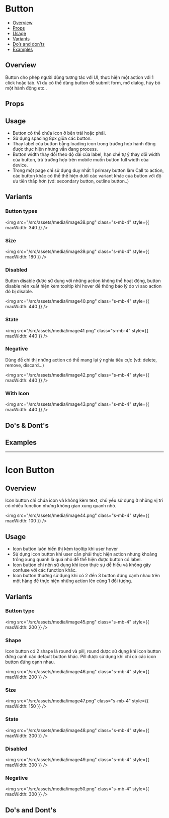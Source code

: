 
<Meta of={ButtonStories} />

# Button

- [Overview](#overview)
- [Props](#props)
- [Usage](#usage)
- [Variants](#variants)
- [Do’s and don’ts](#dos--donts)
- [Examples](#examples)

## Overview

Button cho phép người dùng tương tác với UI, thực hiện một action với 1 click hoặc tab. Ví dụ có thể dùng button để submit form, mở dialog, hủy bỏ một hành động etc..

<Canvas of={ButtonStories.Default} />

## Props

<Controls of={ButtonStories.Default} />

## Usage

- Button có thể chứa icon ở bên trái hoặc phải.
- Sử dụng spacing 8px giữa các button.
- Thay label của button bằng loading icon trong trường hợp hành động được thực hiện nhưng vẫn đang process.
- Button width thay đổi theo độ dài của label, hạn chế tự ý thay đổi width của button, trừ trường hợp trên mobile muốn button full width của device.
- Trong một page chỉ sử dụng duy nhất 1 primary button làm Call to action, các button khác có thể thể hiện dưới các variant khác của button với độ ưu tiên thấp hơn (vd: secondary button, outline button..)

## Variants

### Button types

<img
  src="/src/assets/media/image38.png"
  class="s-mb-4"
  style={{ maxWidth: 340 }}
/>

### Size

<img
  src="/src/assets/media/image39.png"
  class="s-mb-4"
  style={{ maxWidth: 180 }}
/>

### Disabled

Button disable được sử dụng với những action không thể hoạt động, button disable nên xuất hiện kèm tooltip khi hover để thông báo lý do vì sao action đó bị disable.

<img
  src="/src/assets/media/image40.png"
  class="s-mb-4"
  style={{ maxWidth: 440 }}
/>

### State

<img
  src="/src/assets/media/image41.png"
  class="s-mb-4"
  style={{ maxWidth: 440 }}
/>

### Negative

Dùng để chỉ thị những action có thể mang lại ý nghĩa tiêu cực (vd: delete, remove, discard...)

<img
  src="/src/assets/media/image42.png"
  class="s-mb-4"
  style={{ maxWidth: 440 }}
/>

### With Icon

<img
  src="/src/assets/media/image43.png"
  class="s-mb-4"
  style={{ maxWidth: 440 }}
/>

## Do's & Dont's

## Examples

<Canvas of={ButtonStories.Shapes} />
<Canvas of={ButtonStories.Sizes} />
<Canvas of={ButtonStories.Intents} />
<Canvas of={ButtonStories.IntentsSmall} />
<Canvas of={ButtonStories.DestructiveIntents} />
<Canvas of={ButtonStories.DestructiveIntentsSmall} />
<Canvas of={ButtonStories.Icons} />
<Canvas of={ButtonStories.Disabled} />
<Canvas of={ButtonStories.CTA} />

<hr />

# Icon Button

## Overview

Icon button chỉ chứa icon và không kèm text, chủ yếu sử dụng ở những vị trí có nhiều function nhưng không gian xung quanh nhỏ.

<img
  src="/src/assets/media/image44.png"
  class="s-mb-4"
  style={{ maxWidth: 100 }}
/>

## Usage

- Icon button luôn hiển thị kèm tooltip khi user hover
- Sử dụng icon button khi user cần phải thực hiện action nhưng khoảng trống xung quanh là quá nhỏ để thể hiện được button có label.
- Icon button chỉ nên sử dụng khi icon thực sự dễ hiểu và không gây confuse với các function khác.
- Icon button thường sử dụng khi có 2 đến 3 button đứng cạnh nhau trên một hàng để thực hiện những action lên cùng 1 đối tượng.

## Variants

### Button type

<img
  src="/src/assets/media/image45.png"
  class="s-mb-4"
  style={{ maxWidth: 200 }}
/>

### Shape

Icon button có 2 shape là round và pill, round được sử dụng khi icon button đứng cạnh các default button khác. Pill được sử dụng khi chỉ có các icon button đứng cạnh nhau.

<img
  src="/src/assets/media/image46.png"
  class="s-mb-4"
  style={{ maxWidth: 200 }}
/>

### Size

<img
  src="/src/assets/media/image47.png"
  class="s-mb-4"
  style={{ maxWidth: 150 }}
/>

### State

<img
  src="/src/assets/media/image48.png"
  class="s-mb-4"
  style={{ maxWidth: 300 }}
/>

### Disabled

<img
  src="/src/assets/media/image49.png"
  class="s-mb-4"
  style={{ maxWidth: 300 }}
/>

### Negative

<img
  src="/src/assets/media/image50.png"
  class="s-mb-4"
  style={{ maxWidth: 300 }}
/>

## Do's and Dont's
